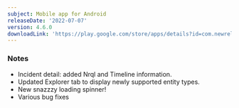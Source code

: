 ```yaml
---
subject: Mobile app for Android
releaseDate: '2022-07-07'
version: 4.6.0
downloadLink: 'https://play.google.com/store/apps/details?id=com.newrelic.rpm'
---
```


### Notes

* Incident detail: added Nrql and Timeline information.
* Updated Explorer tab to display newly supported entity types.
* New snazzzy loading spinner!
* Various bug fixes
